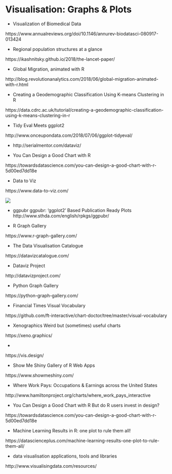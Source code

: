 
# Visualisation: Graphs & Plots 



- Visualization of Biomedical Data
 
 https://www.annualreviews.org/doi/10.1146/annurev-biodatasci-080917-013424

- Regional population structures at a glance

https://ikashnitsky.github.io/2018/the-lancet-paper/

- Global Migration, animated with R

http://blog.revolutionanalytics.com/2018/06/global-migration-animated-with-r.html

- Creating a Geodemographic Classification Using K-means Clustering in R

https://data.cdrc.ac.uk/tutorial/creating-a-geodemographic-classification-using-k-means-clustering-in-r


- Tidy Eval Meets ggplot2

http://www.onceupondata.com/2018/07/06/ggplot-tidyeval/

- 
http://serialmentor.com/dataviz/

- You Can Design a Good Chart with R

https://towardsdatascience.com/you-can-design-a-good-chart-with-r-5d00ed7dd18e

- Data to Viz

https://www.data-to-viz.com/

[![](https://www.data-to-viz.com/img/poster/poster_big.png)](https://www.data-to-viz.com/)

-  ggpubr
ggpubr: ‘ggplot2’ Based Publication Ready Plots
http://www.sthda.com/english/rpkgs/ggpubr/

- R Graph Gallery

https://www.r-graph-gallery.com/

- The Data Visualisation Catalogue

https://datavizcatalogue.com/


- Dataviz Project

http://datavizproject.com/

-  Python Graph Gallery

https://python-graph-gallery.com/

- Financial Times Visual Vocabulary

https://github.com/ft-interactive/chart-doctor/tree/master/visual-vocabulary

- Xenographics Weird but (sometimes) useful charts

https://xeno.graphics/

-

https://vis.design/


- Show Me Shiny Gallery of R Web Apps

https://www.showmeshiny.com/

- Where Work Pays: Occupations & Earnings across the United States

http://www.hamiltonproject.org/charts/where_work_pays_interactive

- You Can Design a Good Chart with R But do R users invest in design?

https://towardsdatascience.com/you-can-design-a-good-chart-with-r-5d00ed7dd18e

- Machine Learning Results in R: one plot to rule them all!

https://datascienceplus.com/machine-learning-results-one-plot-to-rule-them-all/

- data visualisation applications, tools and libraries

http://www.visualisingdata.com/resources/
